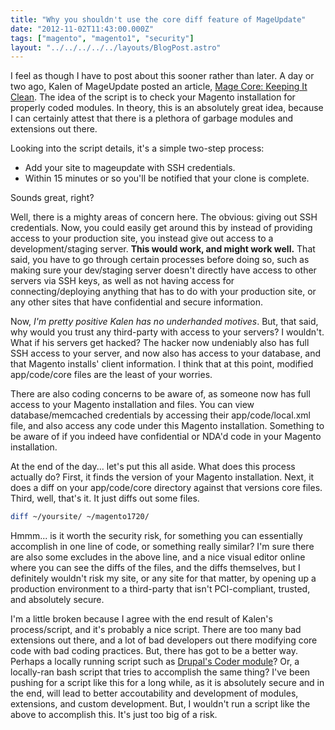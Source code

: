 ```yaml
---
title: "Why you shouldn't use the core diff feature of MageUpdate"
date: "2012-11-02T11:43:00.000Z"
tags: ["magento", "magento1", "security"]
layout: "../../../../../layouts/BlogPost.astro"
---
```



I feel as though I have to post about this sooner rather than later. A day or two ago, Kalen of MageUpdate posted an article, <a href="http://mageupdate.blogspot.com/2012/10/magento-core-keeping-it-clean.html" target="_blank">Mage Core: Keeping It Clean</a>. The idea of the script is to check your Magento installation for properly coded modules. In theory, this is an absolutely great idea, because I can certainly attest that there is a plethora of garbage modules and extensions out there.

Looking into the script details, it's a simple two-step process:

- Add your site to mageupdate with SSH credentials.
- Within 15 minutes or so you'll be notified that your clone is complete.

Sounds great, right?

Well, there is a mighty areas of concern here. The obvious: giving out SSH credentials. Now, you could easily get around this by instead of providing access to your production site, you instead give out access to a development/staging server. **This would work, and might work well.** That said, you have to go through certain processes before doing so, such as making sure your dev/staging server doesn't directly have access to other servers via SSH keys, as well as not having access for connecting/deploying anything that has to do with your production site, or any other sites that have confidential and secure information.

Now, *I'm pretty positive Kalen has no underhanded motives*. But, that said, why would you trust any third-party with access to your servers? I wouldn't. What if his servers get hacked? The hacker now undeniably also has full SSH access to your server, and now also has access to your database, and that Magento installs' client information. I think that at this point, modified app/code/core files are the least of your worries.

There are also coding concerns to be aware of, as someone now has full access to your Magento installation and files. You can view database/memcached credentials by accessing their app/code/local.xml file, and also access any code under this Magento installation. Something to be aware of if you indeed have confidential or NDA'd code in your Magento installation.

At the end of the day... let's put this all aside. What does this process actually do? First, it finds the version of your Magento installation. Next, it does a diff on your app/code/core directory against that versions core files. Third, well, that's it. It just diffs out some files.

```bash
diff ~/yoursite/ ~/magento1720/
```

Hmmm... is it worth the security risk, for something you can essentially accomplish in one line of code, or something really similar? I'm sure there are also some excludes in the above line, and a nice visual editor online where you can see the diffs of the files, and the diffs themselves, but I definitely wouldn't risk my site, or any site for that matter, by opening up a production environment to a third-party that isn't PCI-compliant, trusted, and absolutely secure.

I'm a little broken because I agree with the end result of Kalen's process/script, and it's probably a nice script. There are too many bad extensions out there, and a lot of bad developers out there modifying core code with bad coding practices. But, there has got to be a better way. Perhaps a locally running script such as <a href="http://drupal.org/project/coder" target="_blank">Drupal's Coder module</a>? Or, a locally-ran bash script that tries to accomplish the same thing? I've been pushing for a script like this for a long while, as it is absolutely secure and in the end, will lead to better accoutability and development of modules, extensions, and custom development. But, I wouldn't run a script like the above to accomplish this. It's just too big of a risk.
